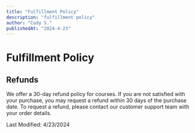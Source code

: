 ```yaml
---
title: "Fulfillment Policy"
description: "fulfillment policy"
author: "Cody S."
publishedAt: "2024-4-23"
---
```


# Fulfillment Policy

## Refunds

We offer a 30-day refund policy for courses. If you are not satisfied with your purchase, you may request a refund within 30 days of the purchase date. To request a refund, please contact our customer support team with your order details.

Last Modified: 4/23/2024
